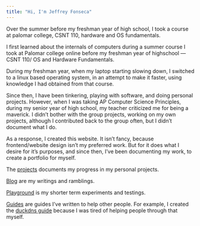 ```yaml
---
title: "Hi, I'm Jeffrey Fonseca"
---
```


Over the summer before my freshman year of high school, I took a course at palomar college, CSNT 110, hardware and OS fundamentals. 

I first learned about the internals of computers during a summer course I took at Palomar college online before my freshman year of highschool — CSNT 110/ OS and Hardware Fundamentals. 

During my freshman year, when my laptop starting slowing down, I switched to a linux based operating system, in an attempt to make it faster, using knowledge I had obtained from that course. 

Since then, I have been tinkering, playing with software, and doing personal projects. However, when I was taking AP Computer Science Principles, during my senior year of high school, my teacher criticized me for being a maverick. I didn't bother with the group projects, working on my own projects, although I contributed back to the group often, but I didn't document what I do. 

As a response, I created this website. It isn't fancy, because frontend/website design isn't my preferred work. But for it does what I desire for it's purposes, and since then, I've been documenting my work, to create a portfolio for myself.

The [projects](projects.qmd) documents my progress in my personal projects. 

[Blog](blog.qmd) are my writings and ramblings.

[Playground](playground.qmd) is my shorter term experiments and testings.

[Guides](guides.qmd) are guides I've written to help other people. For example, I created the [duckdns guide](guides/duckdns/) because I was tired of helping people through that myself. 